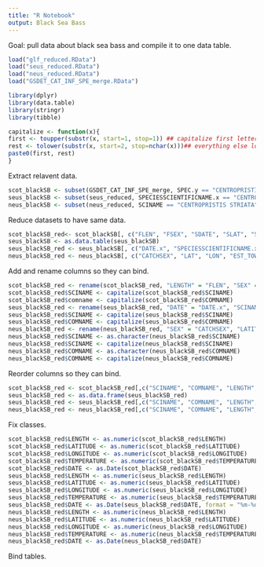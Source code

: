 ```yaml
---
title: "R Notebook"
output: Black Sea Bass
---
```


Goal: pull data about black sea bass and compile it to one data table.

```r
load("glf_reduced.RData")
load("seus_reduced.RData")
load("neus_reduced.RData")
load("GSDET_CAT_INF_SPE_merge.RData")

library(dplyr)
library(data.table)
library(stringr)
library(tibble)

capitalize <- function(x){
first <- toupper(substr(x, start=1, stop=1)) ## capitalize first letter
rest <- tolower(substr(x, start=2, stop=nchar(x)))## everything else lowercase
paste0(first, rest)
}
```

Extract relavent data.
```r
scot_blackSB <- subset(GSDET_CAT_INF_SPE_merge, SPEC.y == "CENTROPRISTIS STRIATA")
seus_blackSB <- subset(seus_reduced, SPECIESSCIENTIFICNAME.x == "CENTROPRISTIS STRIATA")
neus_blackSB <- subset(neus_reduced, SCINAME == "CENTROPRISTIS STRIATA")
```

Reduce datasets to have same data.
```r
scot_blackSB_red<- scot_blackSB[, c("FLEN", "FSEX", "SDATE", "SLAT", "SLONG", "BOTTOM_TEMPERATURE", "SPEC.y", "COMM")]
seus_blackSB <- as.data.table(seus_blackSB)
seus_blackSB_red <- seus_blackSB[, c("DATE.x", "SPECIESSCIENTIFICNAME.x", "SPECIESCOMMONNAME.x", "TEMPBOTTOM.x", "LATITUDESTART.x", "LONGITUDESTART", "LEN1", "SEXDESCRIPTION")]
neus_blackSB_red <- neus_blackSB[, c("CATCHSEX", "LAT", "LON", "EST_TOWDATE", "BOTTEMP", "LENGTH", "SCINAME", "COMNAME")]
```

Add and rename columns so they can bind.
```r
scot_blackSB_red <- rename(scot_blackSB_red, "LENGTH" = "FLEN", "SEX" = "FSEX", "TEMPERATURE" = "BOTTOM_TEMPERATURE", "LATITUDE" = "SLAT", "LONGITUDE" = "SLONG", "DATE" = "SDATE", "SCINAME" = "SPEC.y", "COMNAME" = "COMM")
scot_blackSB_red$SCINAME <- capitalize(scot_blackSB_red$SCINAME)
scot_blackSB_red$comname <- capitalize(scot_blackSB_red$COMNAME)
seus_blackSB_red <- rename(seus_blackSB_red, "DATE" = "DATE.x", "SCINAME" = "SPECIESSCIENTIFICNAME.x", "COMNAME" = "SPECIESCOMMONNAME.x", "TEMPERATURE" = "TEMPBOTTOM.x", "LATITUDE" = "LATITUDESTART.x", "LONGITUDE" = "LONGITUDESTART", "LENGTH" = "LEN1", "SEX" = "SEXDESCRIPTION")
seus_blackSB_red$SCINAME <- capitalize(seus_blackSB_red$SCINAME)
seus_blackSB_red$COMNAME <- capitalize(seus_blackSB_red$COMNAME)
neus_blackSB_red <- rename(neus_blackSB_red, "SEX" = "CATCHSEX", "LATITUDE" = "LAT", "LONGITUDE" = "LON", "DATE" = "EST_TOWDATE", "TEMPERATURE" = "BOTTEMP")
neus_blackSB_red$SCINAME <- as.character(neus_blackSB_red$SCINAME)
neus_blackSB_red$SCINAME <- capitalize(neus_blackSB_red$SCINAME)
neus_blackSB_red$COMNAME <- as.character(neus_blackSB_red$COMNAME)
neus_blackSB_red$COMNAME <- capitalize(neus_blackSB_red$COMNAME)
```

Reorder columns so they can bind.
```r
scot_blackSB_red <- scot_blackSB_red[,c("SCINAME", "COMNAME", "LENGTH", "SEX", "LATITUDE", "LONGITUDE", "TEMPERATURE", "DATE")]
seus_blackSB_red <- as.data.frame(seus_blackSB_red)
seus_blackSB_red <- seus_blackSB_red[,c("SCINAME", "COMNAME", "LENGTH", "SEX", "LATITUDE", "LONGITUDE", "TEMPERATURE", "DATE")]
neus_blackSB_red <- neus_blackSB_red[,c("SCINAME", "COMNAME", "LENGTH", "SEX", "LATITUDE", "LONGITUDE", "TEMPERATURE", "DATE")]
```

Fix classes.
```r
scot_blackSB_red$LENGTH <- as.numeric(scot_blackSB_red$LENGTH)
scot_blackSB_red$LATITUDE <- as.numeric(scot_blackSB_red$LATITUDE)
scot_blackSB_red$LONGITUDE <- as.numeric(scot_blackSB_red$LONGITUDE)
scot_blackSB_red$TEMPERATURE <- as.numeric(scot_blackSB_red$TEMPERATURE)
scot_blackSB_red$DATE <- as.Date(scot_blackSB_red$DATE)
seus_blackSB_red$LENGTH <- as.numeric(seus_blackSB_red$LENGTH)
seus_blackSB_red$LATITUDE <- as.numeric(seus_blackSB_red$LATITUDE)
seus_blackSB_red$LONGITUDE <- as.numeric(seus_blackSB_red$LONGITUDE)
seus_blackSB_red$TEMPERATURE <- as.numeric(seus_blackSB_red$TEMPERATURE)
seus_blackSB_red$DATE <- as.Date(seus_blackSB_red$DATE, format = "%m-%d-%Y")
neus_blackSB_red$LENGTH <- as.numeric(neus_blackSB_red$LENGTH)
neus_blackSB_red$LATITUDE <- as.numeric(neus_blackSB_red$LATITUDE)
neus_blackSB_red$LONGITUDE <- as.numeric(neus_blackSB_red$LONGITUDE)
neus_blackSB_red$TEMPERATURE <- as.numeric(neus_blackSB_red$TEMPERATURE)
neus_blackSB_red$DATE <- as.Date(neus_blackSB_red$DATE)
```

Bind tables.
```r

```


